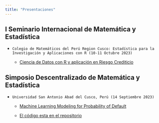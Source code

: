 ```yaml
---
title: "Presentaciones"
---
```


## I Seminario Internacional de Matemática y Estadística

- `Colegio de Matemáticos del Perú Region Cusco: Estadística para la Investigación y Aplicaciones con R (10-11 Octubre 2023)`

    - [Ciencia de Datos con R y aplicación en Riesgo Crediticio](https://github.com/walterqv/presentations)

## Simposio Descentralizado de Matemática y Estadística

- `Universidad San Antonio Abad del Cusco, Perú (14 Septiembre 2023)`

    - [Machine Learning Modeling for Probability of Default](html/ML-PD.pdf)
      
    - [El código esta en el repositorio](https://github.com/walterqv/presentations)
